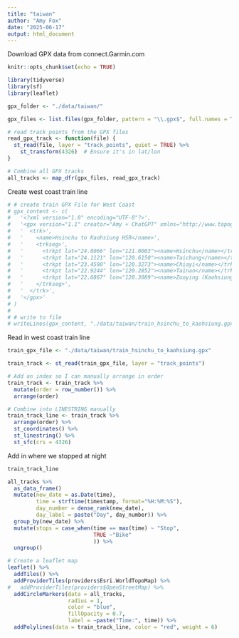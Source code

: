 ```yaml
---
title: "taiwan"
author: "Amy Fox"
date: "2025-06-17"
output: html_document
---
```


Download GPX data from connect.Garmin.com

```r
knitr::opts_chunk$set(echo = TRUE)
```

```r
library(tidyverse)
library(sf)
library(leaflet)
```

```r
gpx_folder <- "./data/taiwan/"

gpx_files <- list.files(gpx_folder, pattern = "\\.gpx$", full.names = TRUE)

# read track points from the GPX files
read_gpx_track <- function(file) {
  st_read(file, layer = "track_points", quiet = TRUE) %>%
    st_transform(4326)  # Ensure it's in lat/lon
}

# Combine all GPX tracks
all_tracks <- map_dfr(gpx_files, read_gpx_track)

```

Create west coast train line
```r
# # create train GPX File for West Coast
# gpx_content <- c(
#   '<?xml version="1.0" encoding="UTF-8"?>',
#   '<gpx version="1.1" creator="Amy + ChatGPT" xmlns="http://www.topografix.com/GPX/1/1">',
#   '  <trk>',
#   '    <name>Hsinchu to Kaohsiung HSR</name>',
#   '    <trkseg>',
#   '      <trkpt lat="24.8066" lon="121.0003"><name>Hsinchu</name></trkpt>',
#   '      <trkpt lat="24.1121" lon="120.6150"><name>Taichung</name></trkpt>',
#   '      <trkpt lat="23.4590" lon="120.3273"><name>Chiayi</name></trkpt>',
#   '      <trkpt lat="22.9244" lon="120.2852"><name>Tainan</name></trkpt>',
#   '      <trkpt lat="22.6867" lon="120.3089"><name>Zuoying (Kaohsiung)</name></trkpt>',
#   '    </trkseg>',
#   '  </trk>',
#   '</gpx>'
# )
# 
# # write to file
# writeLines(gpx_content, "./data/taiwan/train_hsinchu_to_kaohsiung.gpx")

```


Read in west coast train line
```r
train_gpx_file <- "./data/taiwan/train_hsinchu_to_kaohsiung.gpx"

train_track <- st_read(train_gpx_file, layer = "track_points")

# Add an index so I can manually arrange in order
train_track <- train_track %>%
  mutate(order = row_number()) %>%
  arrange(order)

# Combine into LINESTRING manually
train_track_line <- train_track %>%
  arrange(order) %>%
  st_coordinates() %>%
  st_linestring() %>%
  st_sfc(crs = 4326)
```

Add in where we stopped at night
```r
train_track_line

all_tracks %>%
  as_data_frame()
  mutate(new_date = as.Date(time),
         time = strftime(timestamp, format="%H:%M:%S"),
         day_number = dense_rank(new_date),
         day_label = paste("Day", day_number)) %>%
  group_by(new_date) %>%
  mutate(stops = case_when(time == max(time) ~ "Stop",
                           TRUE ~"Bike"
                           )) %>%
  ungroup()
```



```r
# Create a leaflet map
leaflet() %>%
  addTiles() %>%
  addProviderTiles(providers$Esri.WorldTopoMap) %>%
#   addProviderTiles(providers$OpenStreetMap) %>%
  addCircleMarkers(data = all_tracks,
                   radius = 1,
                   color = "blue",
                   fillOpacity = 0.7,
                   label = ~paste("Time:", time)) %>%
  addPolylines(data = train_track_line, color = "red", weight = 6) 
```


